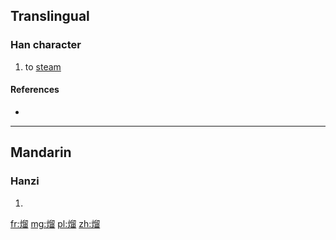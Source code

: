 ==Translingual==

===Han character===
{{Han char|rn=86|rad=火|as=10|sn=14|four=|canj=火竹竹田 (FHHW)}}

# to [[steam]]

====References====
* {{Han ref|kx=0680.101|hdz=32224.040|uh=7198|ud=29080}}

----

==Mandarin==

===Hanzi===
{{cmn-hanzi|pin=[[liū]] ([[liu1]])|wg=liu<sup>1</sup>}}

# {{defn|lang=cmn|sort=火10}}

[[fr:熘]]
[[mg:熘]]
[[pl:熘]]
[[zh:熘]]